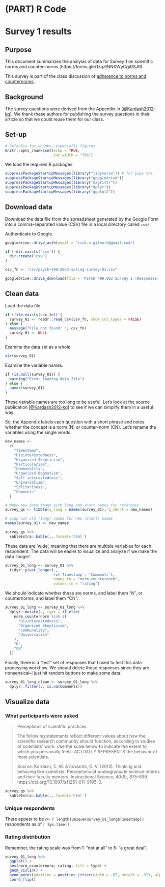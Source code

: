 # (PART) R Code {-} 

# Survey 1 results {- #survey_01_results}

## Purpose {-}

This document summarizes the analysis of data for Survey 1 on scientific norms and counter-norms (https://forms.gle/1zqzfNNXWyCgiDSJ9).

This survey is part of the class discussion of [adherence to norms and counternorms](adherence-to-norms-and-counter-norms.html).

## Background {-}

The survey questions were derived from the Appendix in [[@Kardash2012-kq]](https://doi.org/10.1007/s11251-011-9195-0).
We thank these authors for publishing the survey questions in their article so that we could reuse them for our class.

## Set-up {-}

```r
# Defaults for chunks, especially figures
knitr::opts_chunk$set(echo = TRUE,
                      out.width = "75%")
```

We load the required R packages.

```r
suppressPackageStartupMessages(library("tidyverse")) # for pipe %>%
suppressPackageStartupMessages(library("googledrive"))
suppressPackageStartupMessages(library("magrittr"))
suppressPackageStartupMessages(library("dplyr"))
suppressPackageStartupMessages(library("ggplot2"))
```

## Download data {-}

Download the data file from the spreadsheet generated by the Google Form into a comma-separated value (CSV) file in a local directory called `csv/`.

Authenticate to Google.

```r
googledrive::drive_auth(email = "rick.o.gilmore@gmail.com")
```

```r
if (!dir.exists('csv')) {
  dir.create('csv')
}

csv_fn <- "csv/psych-490-2023-spring-survey-01.csv"

googledrive::drive_download(file = 'PSYCH 490.002 Survey 1 (Responses)', path = csv_fn, type = 'csv', overwrite = TRUE)
```

## Clean data {-}

Load the data file.

```r
if (file.exists(csv_fn)) {
  survey_01 <- readr::read_csv(csv_fn, show_col_types = FALSE)
} else {
  message("File not found: ", csv_fn)
  survey_01 <- NULL
}
```

Examine the data set as a whole.

```r
str(survey_01)
```

Examine the variable names.

```r
if (is.null(survey_01)) {
  warning("Error loading data file")
} else {
  names(survey_01)
}
```

These variable names are too long to be useful.
Let's look at the source publication [[@Kardash2012-kq]](https://doi.org/10.1007/s11251-011-9195-0) to see if we can simplify them in a useful way.

So, the Appendix labels each question with a short phrase and notes whether the concept is a norm (N) or counter-norm (CN).
Let's rename the variables using the single words.

```r
new_names <-
  c(
    "Timestamp",
    "Disinterestedness",
    "Organized Skepticism",
    "Particularism",
    "Communality",
    "Organized Dogmatism",
    "Self-interestedness",
    "Universalism",
    "Solitariness",
    "Comments"
  )

# Make new data frame with long and short names for reference
survey_qs <- tibble(q_long = names(survey_01), q_short = new_names)

# Swap out old (long) names for new (short) names
names(survey_01) <- new_names

survey_qs %>%
  kableExtra::kable(., format='html')
```


These data are 'wide', meaning that there are multiple variables for each respondent.
The data will be easier to visualize and analyze if we make the data 'longer'.

```r
survey_01_long <- survey_01 %>%
  tidyr::pivot_longer(.,
                      !c('Timestamp', 'Comments'),
                      names_to = "norm_counternorm",
                      values_to = "rating")
```

We should indicate whether these are norms, and label them "N", or counternorms, and label them "CN".

```r
survey_01_long <- survey_01_long %>%
  dplyr::mutate(., type = if_else(
    norm_counternorm %in% c(
      "Disinterestedness",
      "Organized Skepticism",
      "Communality",
      "Universalism"
    ),
    "N",
    "CN"
  ))
```

Finally, there is a "test" set of responses that I used to test this data processing workflow.
We should delete those responses since they are nonsensical--I just hit random buttons to make some data.

```r
survey_01_long_clean <- survey_01_long %>%
  dplyr::filter(., is.na(Comments))
```

## Visualize data {-}

### What participants were asked

>Perceptions of scientific practices
>
>The following statements reflect different values about how the scientific research community should function, according to studies of scientists’ work. Use the scale below to indicate the extent to which you personally feel it ACTUALLY REPRESENTS the behavior of most scientists.
>
> Source: Kardash, C. M. & Edwards, O. V. (2012). Thinking and behaving like scientists: Perceptions of undergraduate science interns and their faculty mentors. Instructional Science, 40(6), 875–899. https://doi.org/10.1007/s11251-011-9195-0.

```r
survey_qs %>%
  kableExtra::kable(., format='html')
```

### Unique respondents {-}

There appear to be $n=$ `r length(unique(survey_01_long$Timestamp))` respondents as of `r Sys.time()`

### Rating distribution {-}

Remember, the rating scale was from 1: "not at all" to 5: "a great deal".

```r
survey_01_long %>% 
  ggplot() + 
  aes(norm_counternorm, rating, fill = type) + 
  geom_violin() +
  geom_point(position = position_jitter(width = .07, height = .07), alpha = 0.5) +
  coord_flip()
```
